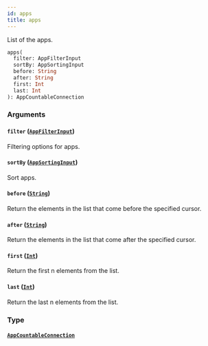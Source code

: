 ```yaml
---
id: apps
title: apps
---
```


List of the apps.

```graphql
apps(
  filter: AppFilterInput
  sortBy: AppSortingInput
  before: String
  after: String
  first: Int
  last: Int
): AppCountableConnection

```

### Arguments

#### `filter` ([`AppFilterInput`](/docs/developer/api-reference/inputs/app-filter-input))

Filtering options for apps.

#### `sortBy` ([`AppSortingInput`](/docs/developer/api-reference/inputs/app-sorting-input))

Sort apps.

#### `before` ([`String`](/docs/developer/api-reference/scalars/string))

Return the elements in the list that come before the specified cursor.

#### `after` ([`String`](/docs/developer/api-reference/scalars/string))

Return the elements in the list that come after the specified cursor.

#### `first` ([`Int`](/docs/developer/api-reference/scalars/int))

Return the first n elements from the list.

#### `last` ([`Int`](/docs/developer/api-reference/scalars/int))

Return the last n elements from the list.

### Type

#### [`AppCountableConnection`](/docs/developer/api-reference/objects/app-countable-connection)
